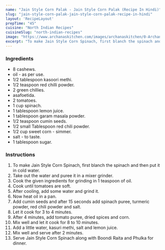 ---
name: "Jain Style Corn Palak - Jain Style Corn Palak (Recipe In Hindi)"
slug: "jain-style-corn-palak-jain-style-corn-palak-recipe-in-hindi"
layout: 'RecipeLayout'
prepTime: "45"
cuisine: "North Indian Recipes"
cuisineSlug: "north-indian-recipes"
image: "https://www.archanaskitchen.com/images/archanaskitchen/0-Archanas-Kitchen-Recipes/2017/27-june/Jain_Style_no_onion_and_no_garlic_Palak_and_corn_curry-7222.jpg"
excerpt: "To make Jain Style Corn Spinach, first blanch the spinach and then put it in cold water"
---

### Ingredients

-  8 cashews.
-  oil - as per use.
-  1/2 tablespoon kasoori methi.
-  1/2 teaspoon red chilli powder.
-  2 green chillies.
-  asafoetida.
-  2 tomatoes.
- 1 cup spinach.
-  1 tablespoon lemon juice.
-  1 tablespoon garam masala powder.
-  1/2 teaspoon cumin seeds.
-  1/2 small Tablespoon red chili powder.
-  1/2 cup sweet corn - simmer.
-  salt - to taste.
-  1 tablespoon sugar.

### Instructions

1. To make Jain Style Corn Spinach, first blanch the spinach and then put it in cold water.
1. Take out the water and puree it in a mixer grinder.
1. Cook the given ingredients for grinding in 1 teaspoon of oil.
1. Cook until tomatoes are soft.
1. After cooling, add some water and grind it.
1. Now heat oil in a pan.
1. Add cumin seeds and after 15 seconds add spinach puree, turmeric powder, red chili powder and salt.
1. Let it cook for 3 to 4 minutes.
1. After 4 minutes, add tomato puree, dried spices and corn.
1. Mix well and let it cook for 8 to 10 minutes.
1. Add a little water, kasuri methi, salt and lemon juice.
1. Mix well and serve after 2 minutes.
1. Serve Jain Style Corn Spinach along with Boondi Raita and Phulka for dinner.
